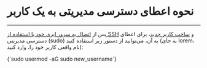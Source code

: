

<Layout>
<Head>
<title>مستندات اعطای دسترسی مدیریتی به یک کاربر در سرور ابری Ubuntu - لیارا</title>
<meta property="og:title" content="مستندات خدمات رایانش ابری لیارا" />
<meta property="og:description" content="مستندات مربوط به نحوه اعطای دسترسی مدیریتی به یک کاربر در سرور مجازی اوبونتو Ubuntu در لیارا"  />
<meta property="og:image" content="https://files.liara.ir/liara/logos/liara-poster.jpg" />
</Head>

# نحوه اعطای دسترسی مدیریتی به یک کاربر
<hr className="mb-2" />

<p>
    پس از <a href="/iaas/ubuntu/how-tos/connect-to-server-using-ssh" className="text-[#2196f3]">اتصال به سرور ابری خود با استفاده از SSH</a> و <a href="/iaas/ubuntu/how-tos/create-new-user" className="text-[#2196f3]">ساخت کاربر جدید</a>، برای اعطای دسترسی مدیریتی (sudo) به آن، می‌توانید از دستور زیر استفاده کنید (به جای <Important>lorem</Important>، نام واقعی کاربر خود را، وارد کنید): 
</p>

<div className="h-2" />
<div dir='ltr'>
    <Highlight className="bash">
        {`sudo usermod -aG sudo new_username`}
    </Highlight>
</div>
<div className="h-2" />

</Layout>